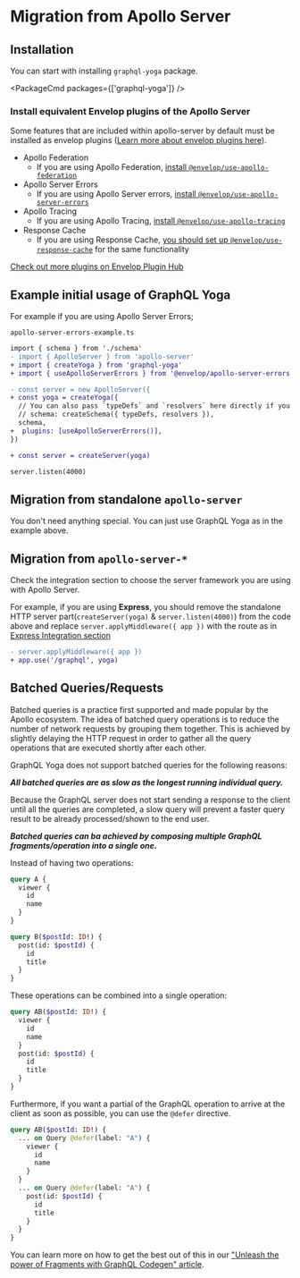 
# Migration from Apollo Server

## Installation

You can start with installing `graphql-yoga` package.

<PackageCmd packages={['graphql-yoga']} />

### Install equivalent **Envelop** plugins of the Apollo Server

Some features that are included within apollo-server by default must be installed as envelop plugins ([Learn more about envelop plugins here](/docs/features/envelop-plugins)).

- Apollo Federation
  - If you are using Apollo Federation, [install `@envelop/use-apollo-federation`](https://www.envelop.dev/plugins/use-apollo-federation)
- Apollo Server Errors
  - If you are using Apollo Server errors, [install `@envelop/use-apollo-server-errors`](https://www.envelop.dev/plugins/use-apollo-server-errors)
- Apollo Tracing
  - If you are using Apollo Tracing, [install `@envelop/use-apollo-tracing`](https://www.envelop.dev/plugins/use-apollo-tracing)
- Response Cache
  - If you are using Response Cache, [you should set up `@envelop/use-response-cache`](https://www.envelop.dev/plugins/use-response-cache) for the same functionality

[Check out more plugins on Envelop Plugin Hub](https://www.envelop.dev/plugins)

## Example initial usage of GraphQL Yoga

For example if you are using Apollo Server Errors;

`apollo-server-errors-example.ts`

```diff
import { schema } from './schema'
- import { ApolloServer } from 'apollo-server'
+ import { createYoga } from 'graphql-yoga'
+ import { useApolloServerErrors } from '@envelop/apollo-server-errors'

- const server = new ApolloServer({
+ const yoga = createYoga({
  // You can also pass `typeDefs` and `resolvers` here directly if you previously use `ApolloServer` constructor to build your `GraphQLSchema`
  // schema: createSchema({ typeDefs, resolvers }),
  schema,
+  plugins: [useApolloServerErrors()],
})

+ const server = createServer(yoga)

server.listen(4000)
```

## Migration from standalone `apollo-server`

You don't need anything special. You can just use GraphQL Yoga as in the example above.

## Migration from `apollo-server-*`

Check the integration section to choose the server framework you are using with Apollo Server.

For example, if you are using **Express**, you should remove the standalone HTTP server part(`createServer(yoga)` & `server.listen(4000)`) from the code above and replace `server.applyMiddleware({ app })` with the route as in [Express Integration section](/docs/integrations/integration-with-express)

```diff
- server.applyMiddleware({ app })
+ app.use('/graphql', yoga)
```

## Batched Queries/Requests

Batched queries is a practice first supported and made popular by the Apollo ecosystem.
The idea of batched query operations is to reduce the number of network requests by grouping them together.
This is achieved by slightly delaying the HTTP request in order to gather all the query operations that are executed shortly after each other.

GraphQL Yoga does not support batched queries for the following reasons:

**_All batched queries are as slow as the longest running individual query._**

Because the GraphQL server does not start sending a response to the client until all the queries are completed, a slow query will prevent a faster query result to be already processed/shown to the end user.

**_Batched queries can ba achieved by composing multiple GraphQL fragments/operation into a single one._**

Instead of having two operations:

```graphql
query A {
  viewer {
    id
    name
  }
}
```

```graphql
query B($postId: ID!) {
  post(id: $postId) {
    id
    title
  }
}
```

These operations can be combined into a single operation:

```graphql
query AB($postId: ID!) {
  viewer {
    id
    name
  }
  post(id: $postId) {
    id
    title
  }
}
```

Furthermore, if you want a partial of the GraphQL operation to arrive at the client as soon as possible, you can use the `@defer` directive.

```graphql
query AB($postId: ID!) {
  ... on Query @defer(label: "A") {
    viewer {
      id
      name
    }
  }
  ... on Query @defer(label: "A") {
    post(id: $postId) {
      id
      title
    }
  }
}
```

You can learn more on how to get the best out of this in our ["Unleash the power of Fragments with GraphQL Codegen" article](https://the-guild.dev/blog/unleash-the-power-of-fragments-with-graphql-codegen).
